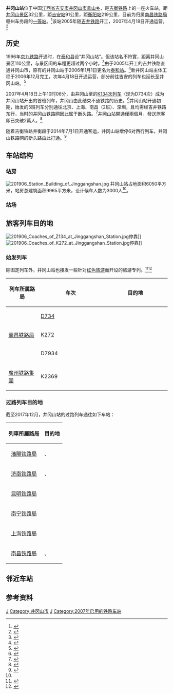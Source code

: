 {{about|吉衡铁路位于井冈山市的车站|京九铁路上曾经名为井冈山的车站|泰和站|[[清绿铁路|清绿铁路]]上的同名车站|井冈山站 (清绿铁路)}}
{{Infobox China railway station
|车站名称= 井冈山站
|图片= 201906 Jinggangshan Railway Station.jpg
|图片介绍= 
|其他名称= 
|车站拼音= Jǐnggāngshān Zhàn
|英文名称= Jinggangshan Railway Station
|车站代码 = 25572<ref>{{cite book|title=中华人民共和国铁路车站代码（GB/T 10302-2010）|publisher=中国标准出版社|year=2010|isbn=155066140495|ignore-isbn-error=true|pages=19}}</ref>
|电报码 = JGG
|拼音码 = JGS
|车站类型= 客运站
|始建时间= 2005年
|开通运营= 2007年4月18日
|车站位置= [[江西省|江西省]][[吉安市|吉安市]][[井冈山市|井冈山市]][[拿山乡|拿山乡]]
|坐标= {{coord|26|43|38.63|N|114|17|51.46|E|display=inline,title}}
|归属= [[南昌铁路局|南昌铁路局]][[赣州车务段|赣州车务段]]
|线路= [[吉衡铁路|吉衡铁路]]
|车站等级= [[一等站_(中国大陆)|一等站]]<ref>{{Citation|title=南昌铁路局关于重新公布车站等级等事项的通知|date=2016-06-20}}</ref>
|使用状态= 使用中
|股道数目= 7
|正线= 1
|到发线= 5
|其它线= 1
|月台数目= 3
|侧式站台= 1
|岛式站台= 2
|站台面= 5
|站线配置图 = 
}}
'''井冈山站'''位于中国[[江西省|江西省]][[吉安市|吉安市]][[井冈山市|井冈山市]][[拿山乡|拿山乡]]，是[[吉衡铁路|吉衡铁路]]上的一座火车站，距[[井冈山|井冈山景区]]32公里，距[[吉安站|吉安站]]91公里，距[[衡阳站|衡阳站]]219公里，目前为归属[[南昌铁路局|南昌铁路局]]赣州车务段的[[一等站_(中国大陆)|一等站]]。<ref>{{cite news|title=赣州车务段实名制验证启动 对象:赣州吉安井冈山火车站|url=http://www.jgsdaily.com/system/2014/01/29/012929104.shtml|publisher=吉安晚报|date=2014-01-29|accessdate=2015-02-10|archive-date=2020-08-11|archive-url=https://web.archive.org/web/20200811200749/http://www.jgsdaily.com/system/2014/01/29/012929104.shtml|dead-url=no}}</ref>该站2005年随[[吉井铁路|吉井铁路]]开工，2007年4月18日开通运营。<ref name="building">{{cite news|url=http://www.xsnet.cn/news/gn/2007/4/14/330732.shtml|title=井冈山铁路18日开通全长80.617公里|publisher=[[江南都市報|江南都市報]]|date=2007-04-14|accessdate=2015-02-10|archive-date=2015-02-10|archive-url=https://web.archive.org/web/20150210121714/http://www.xsnet.cn/news/gn/2007/4/14/330732.shtml|dead-url=no}}</ref>

==历史==
1996年[[京九铁路|京九铁路]]开通时，在[[泰和县|泰和县]]设“井冈山站”。但该站名不符實，距离井冈山景区110公里，与景区间的车程更超过两个小时。<ref>{{cite news|url=http://www.people.com.cn/rmrb/200001/04/newfiles/wzb_20000104001030_4.html|title=井冈新曲|publisher=[[人民日报|人民日报]]|date=2000-01-04|accessdate=2015-02-10|archive-date=2020-08-11|archive-url=https://web.archive.org/web/20200811200802/http://www.people.com.cn/rmrb/200001/04/newfiles/wzb_20000104001030_4.html|dead-url=no}}</ref>由于2005年开工的吉井铁路直通井冈山市，原有的井冈山站于2006年1月1日更名为[[泰和站|泰和站]]。<ref>{{cite news|url=http://jiangxi.jxnews.com.cn/system/2005/12/29/002184215.shtml|title=井冈山火车站元旦起更名泰和站|publisher=[[江南都市報|江南都市報]]|date=2005-12-29|accessdate=2015-02-10|archive-date=2020-08-11|archive-url=https://web.archive.org/web/20200811200807/http://jiangxi.jxnews.com.cn/system/2005/12/29/002184215.shtml|dead-url=no}}</ref>新井冈山站主体工程于2006年12月完工，次年4月18日开通运营，部分前往吉安的列车也延长至井冈山站。<ref>{{cite news|url=http://news.xinhuanet.com/society/2007-04/16/content_5984040.htm|title=井冈山革命老区将开出前往“长三角”快速列车|publisher=[[新华网|新华网]]|date=2007-04-16|accessdate=2015-02-10|archive-date=2015-02-10|archive-url=https://web.archive.org/web/20150210225704/http://news.xinhuanet.com/society/2007-04/16/content_5984040.htm|dead-url=no}}</ref>

2007年4月18日上午10时06分，由井冈山至{{站|北京西}}的[[Z133/134次列车|K134次列车]]（现为D734次）成为井冈山站开出的首班列车，井冈山由此结束不通铁路的历史。<ref>{{cite news|url=http://jiangxi.jxnews.com.cn/system/2007/04/19/002468862.shtml|title=井冈山通火车引来万人争睹|publisher=[[江南都市報|江南都市報]]|date=2007-04-19|accessdate=2015-02-10|archive-url=https://web.archive.org/web/20150210121951/http://jiangxi.jxnews.com.cn/system/2007/04/19/002468862.shtml|archive-date=2015-02-10|dead-url=yes}}</ref>井冈山站开通初期，始发的5班列车分别通往北京、上海、南昌（2班）、深圳，且均需经吉井铁路东行，当时的井冈山铁路网因此属于断头路。<ref>{{cite news|url=http://www.jxgdw.com/jxgd/news/jxzh/userobject1ai713159.html|title=井冈山铁路今起通车 南昌至吉安间加开快速列车|publisher=都市消费报|date=2007-04-18|accessdate=2015-02-10|deadurl=yes|archiveurl=https://web.archive.org/web/20070630112238/http://www.jxgdw.com/jxgd/news/jxzh/userobject1ai713159.html|archivedate=2007-06-30}}</ref>井岡山站開通僅兩個月，發送旅客即已突破2萬人。<ref>{{cite news|url=http://www.gmw.cn/content/2007-06/29/content_631271.htm|title=井冈山铁路全线竣工运营|publisher=[[光明日报|光明日报]]|date=2007-06-29|accessdate=2015-02-11|archive-date=2015-09-24|archive-url=https://web.archive.org/web/20150924045144/http://www.gmw.cn/content/2007-06/29/content_631271.htm|dead-url=no}}</ref>

随着吉衡铁路井衡段于2014年7月1日开通客运，井冈山站增停6对西行列车，井冈山铁路网的断头路由此打通。<ref>{{cite news|url=http://jndsb.jxnews.com.cn/system/2014/07/01/013187474.shtml|title=井冈山带头串起红色旅游线|publisher=[[江南都市報|江南都市報]]|date=2014-07-01|accessdate=2015-02-10|archive-date=2020-08-11|archive-url=https://web.archive.org/web/20200811200831/http://jndsb.jxnews.com.cn/system/2014/07/01/013187474.shtml|dead-url=no}}</ref>

==车站结构==
===站房===
[[File:201906_Station_Building_of_Jinggangshan.jpg|thumb]]
井冈山站占地面积6050平方米，站房总建筑面积9965平方米，设计候车人数为3000人<ref name="building"/>。
{{gallery
|width=170
|File:201906 Ticket Office of Jinggangshan Station.jpg|售票处
|File:201906 Entrance Hall of Jinggangshan Station.jpg|进站大厅
|File:201906 1F Waiting Room of Jinggangshan Station.jpg|一层候车室
|File:201906 Ticket Gate of Jinggangshan Station.jpg|检票口
}}

===站场===
==旅客列车目的地==
[[File:201906_Coaches_of_Z134_at_Jinggangshan_Station.jpg|thumb]]停靠]]
[[File:201906_Coaches_of_K272_at_Jinggangshan_Station.jpg|thumb]]停靠]]
===始发列车===
除图定列车外，井冈山站也接发一些针对[[红色旅游|红色旅游]]而开设的旅游专列。<ref>{{cite news|url=http://news.sohu.com/20070629/n250836293.shtml|title=井冈山火车站落成 迎来第一趟红色旅游专列|publisher=[[北京晚报|北京晚报]]|date=2007-06-29|accessdate=2015-02-10|archive-date=2020-08-11|archive-url=https://web.archive.org/web/20200811200836/http://news.sohu.com/20070629/n250836293.shtml|dead-url=no}}</ref><ref>{{cite news|url=http://jxja.jxnews.com.cn/system/2009/06/29/011146415.shtml|title=首趟红色之旅专列享“特别礼仪”|publisher=吉安晚报|date=2009-06-29|accessdate=2015-02-10|archive-url=https://web.archive.org/web/20150210112700/http://jxja.jxnews.com.cn/system/2009/06/29/011146415.shtml|archive-date=2015-02-10|dead-url=yes}}</ref>
{| class="wikitable sortable" style="font-size: 90%"
!width=20% |列车所属路局
!车次
!目的地
|-
|rowspan=3|[[南昌铁路局|南昌铁路局]]
|[[D733/734次列车|D734]]
|{{站|北京西}}
|-
|[[K271/272次列车|K272]]
|{{站|上海南}}
|-
|D7934
|{{站|南昌}}
|-
|rowspan=1|[[廣州铁路集團|廣州铁路集團]]
|K2369
|{{站|長沙}}
|}

===过路列车目的地===
截至2017年12月，井冈山站的过路列车通往如下车站：
{| class="wikitable sortable" style="font-size: 90%"
!列車所屬路局
!目的地
|-
|<center>[[瀋陽铁路局|瀋陽铁路局]]
|{{站|長春}}、{{站|三亞}}
|-
|<center>[[济南铁路局|济南铁路局]]
|{{站|青島}}、{{站|南寧}}
|-
|<center>[[昆明铁路局|昆明铁路局]]
|{{站|上海南}}
|-
|<center>[[南宁铁路局|南宁铁路局]]
|{{站|南寧}}
|-
|<center>[[上海铁路局|上海铁路局]]
|{{站|南寧}}
|-
|<center>[[南昌铁路局|南昌铁路局]]
|{{站|南昌}}、{{站|廣州東}}
|}

== 邻近车站 ==
{{start rail box|[[中国铁路|中国铁路]]}}
{{s-inop|[[江边站_(江西省)|江边站]]|[[吉安站|吉安]]方向}}
{{s-line|[[吉衡铁路|吉衡铁路]]<br />← 16km 井冈山站 19km →}}
{{s-inop|[[白石站_(江西省)|白石站]]|[[衡阳站|衡阳]]方向}}
{{end box}}

== 参考资料 ==
{{commonscat|Jinggangshan Railway Station}}
{{reflist}}

{{吉衡铁路}}
{{井冈山铁路}}
{{赣州车务段}}
[[Category:吉安市铁路车站|J]]
[[Category:井冈山市|Category:井冈山市]]
[[Category:中国铁路三等站|J]]
[[Category:2007年启用的铁路车站|Category:2007年启用的铁路车站]]